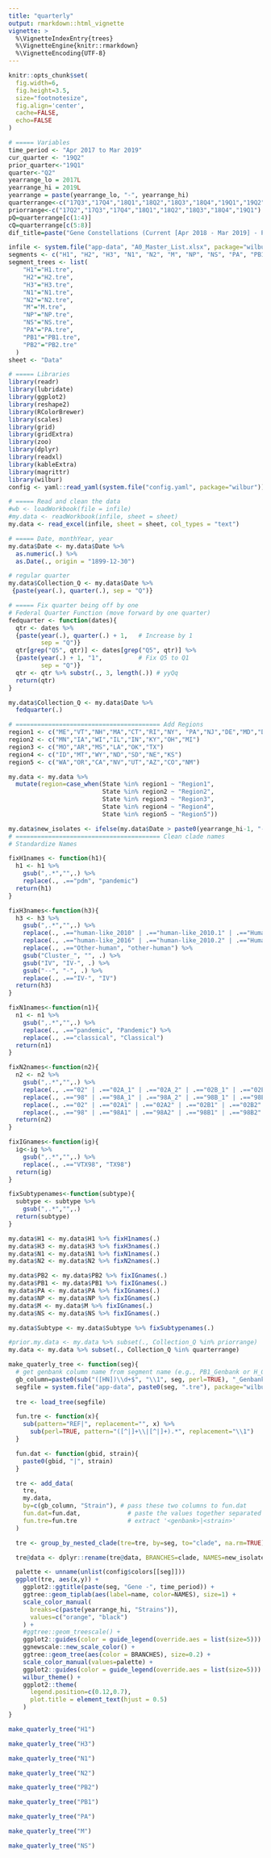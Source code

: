 ```yaml
---
title: "quarterly"
output: rmarkdown::html_vignette
vignette: >
  %\VignetteIndexEntry{trees}
  %\VignetteEngine{knitr::rmarkdown}
  %\VignetteEncoding{UTF-8}
---
```


```r
knitr::opts_chunk$set(
  fig.width=6,
  fig.height=3.5,
  size="footnotesize",
  fig.align='center',
  cache=FALSE,
  echo=FALSE
)
```



```r
# ===== Variables
time_period <- "Apr 2017 to Mar 2019"
cur_quarter <- "19Q2"
prior_quarter<-"19Q1"
quarter<-"Q2"
yearrange_lo = 2017L
yearrange_hi = 2019L
yearrange = paste(yearrange_lo, "-", yearrange_hi)
quarterrange<-c("17Q3","17Q4","18Q1","18Q2","18Q3","18Q4","19Q1","19Q2")
priorrange<-c("17Q2","17Q3","17Q4","18Q1","18Q2","18Q3","18Q4","19Q1")
pQ=quarterrange[c(1:4)]
cQ=quarterrange[c(5:8)]
dif_title=paste("Gene Constellations (Current [Apr 2018 - Mar 2019] - Prior [Apr 2017 - Mar 2018])",sep="")

infile <- system.file("app-data", "A0_Master_List.xlsx", package="wilbur")
segments <- c("H1", "H2", "H3", "N1", "N2", "M", "NP", "NS", "PA", "PB1", "PB2")
segment_trees <- list(
    "H1"="H1.tre",
    "H2"="H2.tre",
    "H3"="H3.tre",
    "N1"="N1.tre",
    "N2"="N2.tre",
    "M"="M.tre",
    "NP"="NP.tre",
    "NS"="NS.tre",
    "PA"="PA.tre",
    "PB1"="PB1.tre",
    "PB2"="PB2.tre"
  )
sheet <- "Data"
```

```r
# ===== Libraries
library(readr)
library(lubridate)
library(ggplot2) 
library(reshape2)
library(RColorBrewer)
library(scales)
library(grid)
library(gridExtra)
library(zoo)
library(dplyr)
library(readxl)
library(kableExtra)
library(magrittr)
library(wilbur)
config <- yaml::read_yaml(system.file("config.yaml", package="wilbur"))
```

```r
# ===== Read and clean the data
#wb <- loadWorkbook(file = infile)
#my.data <- readWorkbook(infile, sheet = sheet)
my.data <- read_excel(infile, sheet = sheet, col_types = "text")

# ===== Date, monthYear, year
my.data$Date <- my.data$Date %>%
  as.numeric(.) %>%
  as.Date(., origin = "1899-12-30")

# regular quarter
my.data$Collection_Q <- my.data$Date %>% 
 {paste(year(.), quarter(.), sep = "Q")} 

# ===== Fix quarter being off by one
# Federal Quarter Function (move forward by one quarter)
fedquarter <- function(dates){
  qtr <- dates %>% 
  {paste(year(.), quarter(.) + 1,   # Increase by 1
         sep = "Q")}
  qtr[grep("Q5", qtr)] <- dates[grep("Q5", qtr)] %>%
  {paste(year(.) + 1, "1",          # Fix Q5 to Q1
         sep = "Q")}
  qtr <- qtr %>% substr(., 3, length(.)) # yyQq
  return(qtr)
}

my.data$Collection_Q <- my.data$Date %>% 
  fedquarter(.)

# ======================================== Add Regions
region1 <- c("ME","VT","NH","MA","CT","RI","NY", "PA","NJ","DE","MD","DC","VA","WV","NC","SC","TN","AL","GA","FL")
region2 <- c("MN","IA","WI","IL","IN","KY","OH","MI")
region3 <- c("MO","AR","MS","LA","OK","TX")
region4 <- c("ID","MT","WY","ND","SD","NE","KS")
region5 <- c("WA","OR","CA","NV","UT","AZ","CO","NM")

my.data <- my.data %>%
  mutate(region=case_when(State %in% region1 ~ "Region1",
                          State %in% region2 ~ "Region2",
                          State %in% region3 ~ "Region3",
                          State %in% region4 ~ "Region4",
                          State %in% region5 ~ "Region5"))

my.data$new_isolates <- ifelse(my.data$Date > paste0(yearrange_hi-1, "-01-01"), paste(yearrange_hi, "Strains"), "Older strains")
# ======================================== Clean clade names
# Standardize Names

fixH1names <- function(h1){
  h1 <- h1 %>%
    gsub(",.*","",.) %>%
    replace(., .=="pdm", "pandemic")
  return(h1)
}

fixH3names<-function(h3){
  h3 <- h3 %>%
    gsub(",.*","",.) %>%
    replace(., .=="human-like_2010" | .=="human-like_2010.1" | .=="Human-like_2010.1", "2010.1") %>%
    replace(., .=="human-like_2016" | .=="human-like_2010.2" | .=="Human-like_2010.2", "2010.2") %>%
    replace(., .=="Other-human", "other-human") %>%
    gsub("Cluster_", "", .) %>%
    gsub("IV", "IV-", .) %>%
    gsub("--", "-", .) %>%
    replace(., .=="IV-", "IV")
  return(h3)
}

fixN1names<-function(n1){
  n1 <- n1 %>%
    gsub(",.*","",.) %>%
    replace(., .=="pandemic", "Pandemic") %>%
    replace(., .=="classical", "Classical")
  return(n1)
}

fixN2names<-function(n2){
  n2 <- n2 %>% 
    gsub(",.*","",.) %>%
    replace(., .=="02" | .=="02A_1" | .=="02A_2" | .=="02B_1" | .=="02B_2" |.=="2002A" | .=="2002B", "2002") %>%
    replace(., .=="98" | .=="98A_1" | .=="98A_2" | .=="98B_1" | .=="98B_2" |.=="1998A" | .=="1998B", "1998") %>%
    replace(., .=="02" | .=="02A1" | .=="02A2" | .=="02B1" | .=="02B2" |.=="2002A" | .=="2002B", "2002") %>%
    replace(., .=="98" | .=="98A1" | .=="98A2" | .=="98B1" | .=="98B2" |.=="1998A" | .=="1998B", "1998")
  return(n2)
}

fixIGnames<-function(ig){
  ig<-ig %>%
    gsub(",.*","",.) %>%
    replace(., .=="VTX98", "TX98")
  return(ig)
}

fixSubtypenames<-function(subtype){
  subtype <- subtype %>% 
    gsub(",.*","",.)
  return(subtype)
}

my.data$H1 <- my.data$H1 %>% fixH1names(.)
my.data$H3 <- my.data$H3 %>% fixH3names(.)
my.data$N1 <- my.data$N1 %>% fixN1names(.)
my.data$N2 <- my.data$N2 %>% fixN2names(.)

my.data$PB2 <- my.data$PB2 %>% fixIGnames(.)
my.data$PB1 <- my.data$PB1 %>% fixIGnames(.)
my.data$PA <- my.data$PA %>% fixIGnames(.)
my.data$NP <- my.data$NP %>% fixIGnames(.)
my.data$M <- my.data$M %>% fixIGnames(.)
my.data$NS <- my.data$NS %>% fixIGnames(.)

my.data$Subtype <- my.data$Subtype %>% fixSubtypenames(.)

#prior.my.data <- my.data %>% subset(., Collection_Q %in% priorrange)  # use this for the constellations
my.data <- my.data %>% subset(., Collection_Q %in% quarterrange)
```

```r
make_quaterly_tree <- function(seg){
  # get genbank column name from segment name (e.g., PB1_Genbank or H_Genbank)
  gb_column=paste0(sub("([HN])\\d+$", "\\1", seg, perl=TRUE), "_Genbank")
  segfile = system.file("app-data", paste0(seg, ".tre"), package="wilbur")
  
  tre <- load_tree(segfile)

  fun.tre <- function(x){
    sub(pattern="REF|", replacement="", x) %>%
      sub(perl=TRUE, pattern="([^|]+\\|[^|]+).*", replacement="\\1")
  }

  fun.dat <- function(gbid, strain){
    paste0(gbid, "|", strain)
  }

  tre <- add_data(
    tre,
    my.data,
    by=c(gb_column, "Strain"), # pass these two columns to fun.dat
    fun.dat=fun.dat,             # paste the values together separated by '|'
    fun.tre=fun.tre              # extract '<genbank>|<strain>'
  )

  tre <- group_by_nested_clade(tre=tre, by=seg, to="clade", na.rm=TRUE)

  tre@data <- dplyr::rename(tre@data, BRANCHES=clade, NAMES=new_isolates)

  palette <- unname(unlist(config$colors[[seg]]))
  ggplot(tre, aes(x,y)) +
    ggplot2::ggtitle(paste(seg, "Gene -", time_period)) +
    ggtree::geom_tiplab(aes(label=name, color=NAMES), size=1) +
    scale_color_manual(
      breaks=c(paste(yearrange_hi, "Strains")),
      values=c("orange", "black")
    ) +
    #ggtree::geom_treescale() +
    ggplot2::guides(color = guide_legend(override.aes = list(size=5))) +
    ggnewscale::new_scale_color() +
    ggtree::geom_tree(aes(color = BRANCHES), size=0.2) +
    scale_color_manual(values=palette) +
    ggplot2::guides(color = guide_legend(override.aes = list(size=5))) +
    wilbur_theme() +
    ggplot2::theme(
      legend.position=c(0.12,0.7),
      plot.title = element_text(hjust = 0.5)
    )
}
```

```r
make_quaterly_tree("H1")
```
```r
make_quaterly_tree("H3")
```
```r
make_quaterly_tree("N1")
```
```r
make_quaterly_tree("N2")
```
```r
make_quaterly_tree("PB2")
```
```r
make_quaterly_tree("PB1")
```
```r
make_quaterly_tree("PA")
```
```r
make_quaterly_tree("M")
```
```r
make_quaterly_tree("NS")
```

